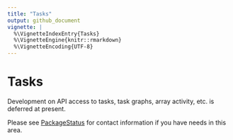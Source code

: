 ```yaml
---
title: "Tasks"
output: github_document
vignette: |
  %\VignetteIndexEntry{Tasks}
  %\VignetteEngine{knitr::rmarkdown}
  %\VignetteEncoding{UTF-8}
---
```


# Tasks

Development on API access to tasks, task graphs, array activity, etc. is deferred at present.

Please see [PackageStatus](PackageStatus.md) for contact information if you have needs in this area.
